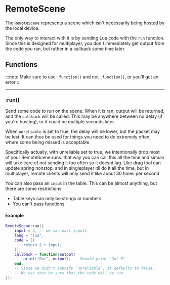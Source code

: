 # RemoteScene

The `RemoteScene` represents a scene which isn't necessarily being hosted by the local device.

The only way to interact with it is by sending Lua code with the `run` function.
Since this is designed for multiplayer, you don't immediately get output from the code you ran, but rather in a callback some time later.

## Functions

:::note
Make sure to use `:function()` and not `.function()`, or you'll get an error
:::

---

### \:run()

Send some code to run on the scene. When it is ran, output will be returned, and the `callback` will be called. This may be anywhere between no delay (if you're hosting), or it could be multiple seconds later.

When `unreliable` is set to true, the delay will be lower, but the packet may be lost. It can thus be used for things you need to do extremely often, where some being missed is acceptable.

Specifically actually, with unreliable set to true, we intentionally drop most of your RemoteScene:runs. that way you can call this all the time and simulo will take care of not sending it too often so it doesnt lag. Like drag tool can update spring nonstop, and in singleplayer itll do it all the time, but in multiplayer, remote clients will only send it like about 30 times per second

You can also pass an `input` in the table. This can be almost anything, but there are some restrictions:
- Table keys can only be strings or numbers
- You can't pass functions

#### Example
```lua
RemoteScene:run({
    input = 3, -- we can pass inputs
    lang = "lua",
    code = [[
        return 2 + input;
    ]],
    callback = function(output)
        print("Got", output); -- Should print "Got 5"
    end,
    -- Since we didn't specify `unreliable`, it defaults to false.
    -- We can thus be sure that the code will be ran.
});
```

